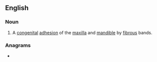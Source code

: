 ==English==

===Noun===
{{en-noun|-}}

# {{lb|en|pathology}} A [[congenital]] [[adhesion]] of the [[maxilla]] and [[mandible]] by [[fibrous]] bands.

===Anagrams===
* {{anagrams|en|as anything}}